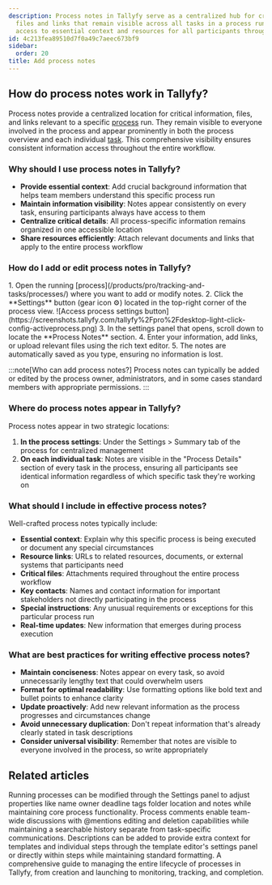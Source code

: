 ```yaml
---
description: Process notes in Tallyfy serve as a centralized hub for critical information
  files and links that remain visible across all tasks in a process run ensuring consistent
  access to essential context and resources for all participants throughout the workflow.
id: 4c213fea89510d7f0a49c7aeec673bf9
sidebar:
  order: 20
title: Add process notes
---
```



## How do process notes work in Tallyfy?

Process notes provide a centralized location for critical information, files, and links relevant to a specific [process](/products/pro/tracking-and-tasks/processes/) run. They remain visible to everyone involved in the process and appear prominently in both the process overview and each individual [task](/products/pro/tracking-and-tasks/tasks/). This comprehensive visibility ensures consistent information access throughout the entire workflow.

### Why should I use process notes in Tallyfy?

- **Provide essential context**: Add crucial background information that helps team members understand this specific process run
- **Maintain information visibility**: Notes appear consistently on every task, ensuring participants always have access to them
- **Centralize critical details**: All process-specific information remains organized in one accessible location
- **Share resources efficiently**: Attach relevant documents and links that apply to the entire process workflow

### How do I add or edit process notes in Tallyfy?

<Steps>
1. Open the running [process](/products/pro/tracking-and-tasks/processes/) where you want to add or modify notes.
2. Click the **Settings** button (gear icon ⚙️) located in the top-right corner of the process view.
   ![Access process settings button](https://screenshots.tallyfy.com/tallyfy%2Fpro%2Fdesktop-light-click-config-activeprocess.png)
3. In the settings panel that opens, scroll down to locate the **Process Notes** section.
4. Enter your information, add links, or upload relevant files using the rich text editor.
5. The notes are automatically saved as you type, ensuring no information is lost.
</Steps>

:::note[Who can add process notes?]
Process notes can typically be added or edited by the process owner, administrators, and in some cases standard members with appropriate permissions.
:::

### Where do process notes appear in Tallyfy?

Process notes appear in two strategic locations:

1. **In the process settings**: Under the Settings > Summary tab of the process for centralized management
2. **On each individual task**: Notes are visible in the "Process Details" section of every task in the process, ensuring all participants see identical information regardless of which specific task they're working on

### What should I include in effective process notes?

Well-crafted process notes typically include:

- **Essential context**: Explain why this specific process is being executed or document any special circumstances
- **Resource links**: URLs to related resources, documents, or external systems that participants need
- **Critical files**: Attachments required throughout the entire process workflow
- **Key contacts**: Names and contact information for important stakeholders not directly participating in the process
- **Special instructions**: Any unusual requirements or exceptions for this particular process run
- **Real-time updates**: New information that emerges during process execution

### What are best practices for writing effective process notes?

- **Maintain conciseness**: Notes appear on every task, so avoid unnecessarily lengthy text that could overwhelm users
- **Format for optimal readability**: Use formatting options like bold text and bullet points to enhance clarity
- **Update proactively**: Add new relevant information as the process progresses and circumstances change
- **Avoid unnecessary duplication**: Don't repeat information that's already clearly stated in task descriptions
- **Consider universal visibility**: Remember that notes are visible to everyone involved in the process, so write appropriately


## Related articles
<CardGrid>
<LinkTitleCard header="<b>Edit Processes > Edit tasks and process properties</b>" href="/products/pro/tracking-and-tasks/processes/edit-processes/how-can-i-edit-tasks-and-processes-in-tallyfy/" > Running processes can be modified through the Settings panel to adjust properties like name owner deadline tags folder location and notes while maintaining core process functionality. </LinkTitleCard>
<LinkTitleCard header="<b>Processes > Commenting processes</b>" href="/products/pro/tracking-and-tasks/processes/how-can-i-manage-comments-in-tallyfy/" > Process comments enable team-wide discussions with @mentions editing and deletion capabilities while maintaining a searchable history separate from task-specific communications. </LinkTitleCard>
<LinkTitleCard header="<b>Edit Templates > Add a description to a template</b>" href="/products/pro/documenting/templates/edit-templates/add-description/" > Descriptions can be added to provide extra context for templates and individual steps through the template editor's settings panel or directly within steps while maintaining standard formatting. </LinkTitleCard>
<LinkTitleCard header="<b>Processes > Managing the complete process lifecycle</b>" href="/products/pro/tracking-and-tasks/processes/process-lifecycle-management/" > A comprehensive guide to managing the entire lifecycle of processes in Tallyfy, from creation and launching to monitoring, tracking, and completion. </LinkTitleCard>
</CardGrid>